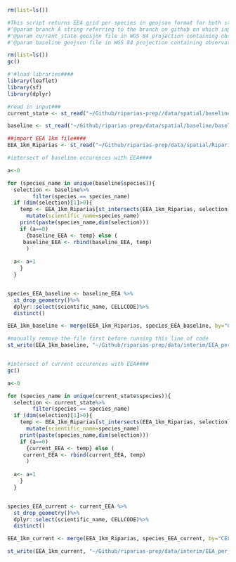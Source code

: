 ```r
rm(list=ls())

#This script returns EEA grid per species in geojson format for both states (baseline and current).
#'@param branch A string referring to the branch on github on which input data is read in
#'@param current_state geosjon file in WGS 84 projection containing observations referring to 'current' period
#'@param baseline geojson file in WGS 84 projection containing observations referring to 'baseline' period

rm(list=ls())
gc()

#'#load libraries####
library(leaflet)
library(sf)
library(dplyr)

#read in input###
current_state <- st_read("~/Github/riparias-prep//data/spatial/baseline/current_state.geojson")

baseline <- st_read("~/Github/riparias-prep/data/spatial/baseline/baseline.geojson")

##import EEA 1km file####
EEA_1km_Riparias <- st_read("~/Github/riparias-prep/data/spatial/Riparias_subunits/EEA_1km_Riparias.geojson")

#intersect of baseline occurences with EEA####

a<-0

for (species_name in unique(baseline$species)){
  selection <- baseline%>%
        filter(species == species_name)
  if (dim(selection)[1]>0){
    temp <- EEA_1km_Riparias[st_intersects(EEA_1km_Riparias, selection) %>% lengths >0,] %>%
      mutate(scientific_name=species_name)
    print(paste(species_name,dim(selection)))
    if (a==0)
      {baseline_EEA <- temp} else (
     baseline_EEA <- rbind(baseline_EEA, temp)
      )
 
  a<- a+1
    }
  }


species_EEA_baseline <- baseline_EEA %>%
  st_drop_geometry()%>%
  dplyr::select(scientific_name, CELLCODE)%>%
  distinct()

EEA_1km_baseline <- merge(EEA_1km_Riparias, species_EEA_baseline, by="CELLCODE")

#manually remove the file first before running this line of code
st_write(EEA_1km_baseline, "~/Github/riparias-prep/data/interim/EEA_per_species_baseline.geojson")


#intersect of current occurences with EEA####
gc()

a<-0

for (species_name in unique(current_state$species)){
  selection <- current_state%>%
        filter(species == species_name)
  if (dim(selection)[1]>0){
    temp <- EEA_1km_Riparias[st_intersects(EEA_1km_Riparias, selection) %>% lengths >0,] %>%
      mutate(scientific_name=species_name)
    print(paste(species_name,dim(selection)))
    if (a==0)
      {current_EEA <- temp} else (
     current_EEA <- rbind(current_EEA, temp)
      )
 
  a<- a+1
    }
  }


species_EEA_current <- current_EEA %>%
  st_drop_geometry()%>%
  dplyr::select(scientific_name, CELLCODE)%>%
  distinct()

EEA_1km_current <- merge(EEA_1km_Riparias, species_EEA_current, by="CELLCODE")

st_write(EEA_1km_current, "~/Github/riparias-prep/data/interim/EEA_per_species_current.geojson")
```
